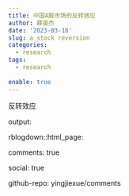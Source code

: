 ```yaml
---
title: 中国A股市场的反转效应
author: 薛英杰
date: '2023-03-18'
slug: a stock reversion
categories:
  - research
tags:
  - research
  
enable: true
---
```


反转效应

output:

rblogdown::html_page:

comments: true

social: true

github-repo: yingjiexue/comments

